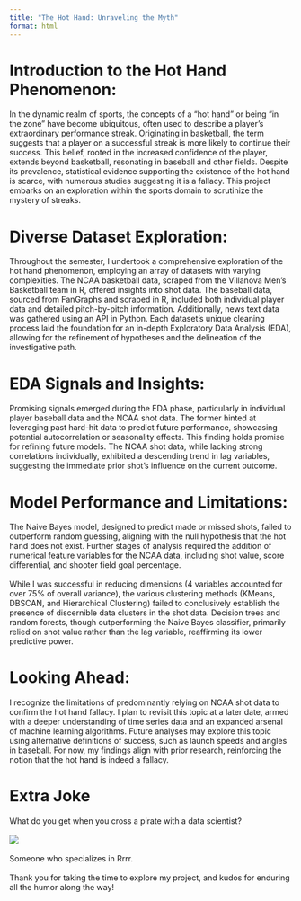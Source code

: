 ```yaml
---
title: "The Hot Hand: Unraveling the Myth"
format: html
---
```


# Introduction to the Hot Hand Phenomenon:

In the dynamic realm of sports, the concepts of a "hot hand" or being "in the zone" have become ubiquitous, often used to describe a player's extraordinary performance streak. Originating in basketball, the term suggests that a player on a successful streak is more likely to continue their success. This belief, rooted in the increased confidence of the player, extends beyond basketball, resonating in baseball and other fields. Despite its prevalence, statistical evidence supporting the existence of the hot hand is scarce, with numerous studies suggesting it is a fallacy. This project embarks on an exploration within the sports domain to scrutinize the mystery of streaks.

# Diverse Dataset Exploration:

Throughout the semester, I undertook a comprehensive exploration of the hot hand phenomenon, employing an array of datasets with varying complexities. The NCAA basketball data, scraped from the Villanova Men's Basketball team in R, offered insights into shot data. The baseball data, sourced from FanGraphs and scraped in R, included both individual player data and detailed pitch-by-pitch information. Additionally, news text data was gathered using an API in Python. Each dataset's unique cleaning process laid the foundation for an in-depth Exploratory Data Analysis (EDA), allowing for the refinement of hypotheses and the delineation of the investigative path.

# EDA Signals and Insights:

Promising signals emerged during the EDA phase, particularly in individual player baseball data and the NCAA shot data. The former hinted at leveraging past hard-hit data to predict future performance, showcasing potential autocorrelation or seasonality effects. This finding holds promise for refining future models. The NCAA shot data, while lacking strong correlations individually, exhibited a descending trend in lag variables, suggesting the immediate prior shot's influence on the current outcome.

# Model Performance and Limitations:

The Naive Bayes model, designed to predict made or missed shots, failed to outperform random guessing, aligning with the null hypothesis that the hot hand does not exist. Further stages of analysis required the addition of numerical feature variables for the NCAA data, including shot value, score differential, and shooter field goal percentage.
<br></br>
While I was successful in reducing dimensions (4 variables accounted for over 75% of overall variance), the various clustering methods (KMeans, DBSCAN, and Hierarchical Clustering) failed to conclusively establish the presence of discernible data clusters in the shot data. Decision trees and random forests, though outperforming the Naive Bayes classifier, primarily relied on shot value rather than the lag variable, reaffirming its lower predictive power.

# Looking Ahead:

I recognize the limitations of predominantly relying on NCAA shot data to confirm the hot hand fallacy. I plan to revisit this topic at a later date, armed with a deeper understanding of time series data and an expanded arsenal of machine learning algorithms. Future analyses may explore this topic using alternative definitions of success, such as launch speeds and angles in baseball. For now, my findings align with prior research, reinforcing the notion that the hot hand is indeed a fallacy.

# Extra Joke

What do you get when you cross a pirate with a data scientist?
<br></br>
![](./images/pirate.webp)
<br></br>
Someone who specializes in Rrrr.
<br></br>
Thank you for taking the time to explore my project, and kudos for enduring all the humor along the way!